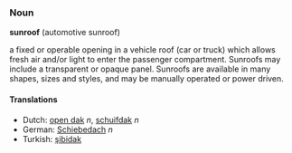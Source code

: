 ===Noun===
'''sunroof'''  (automotive sunroof)

a fixed or operable opening in a vehicle roof (car or truck) which allows fresh air and/or light to enter the passenger compartment. Sunroofs may include a transparent or opaque panel. Sunroofs are available in many shapes, sizes and styles, and may be manually operated or power driven.


====Translations====
*Dutch: [[open dak]] ''n'', [[schuifdak]] ''n''
*German: [[Schiebedach]] ''n''
*Turkish: [[şibidak]]